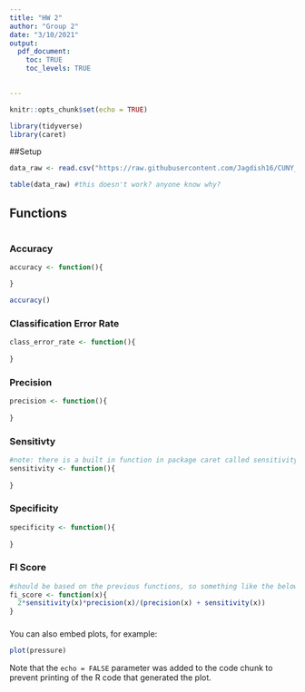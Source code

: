 ```yaml
---
title: "HW 2"
author: "Group 2"
date: "3/10/2021"
output: 
  pdf_document:
    toc: TRUE
    toc_levels: TRUE
    

---
```


```r
knitr::opts_chunk$set(echo = TRUE)

library(tidyverse)
library(caret)

```

##Setup


```r
data_raw <- read.csv("https://raw.githubusercontent.com/Jagdish16/CUNY_DATA_621/main/homework_2/classification-output-data.csv")

table(data_raw) #this doesn't work? anyone know why?

```


## Functions

```{}
```

### Accuracy
```r

accuracy <- function(){

}

accuracy()

```
### Classification Error Rate
```r

class_error_rate <- function(){
  
}

```
### Precision
```r

precision <- function(){
  
}

```
### Sensitivty
```r
#note: there is a built in function in package caret called sensitivity
sensitivity <- function(){
  
} 
```
### Specificity
```r

specificity <- function(){
  
}
```
### FI Score
```r
#should be based on the previous functions, so something like the below...
fi_score <- function(x){
  2*sensitivity(x)*precision(x)/(precision(x) + sensitivity(x))
}
```
###

You can also embed plots, for example:

```r
plot(pressure)
```

Note that the `echo = FALSE` parameter was added to the code chunk to prevent printing of the R code that generated the plot.
